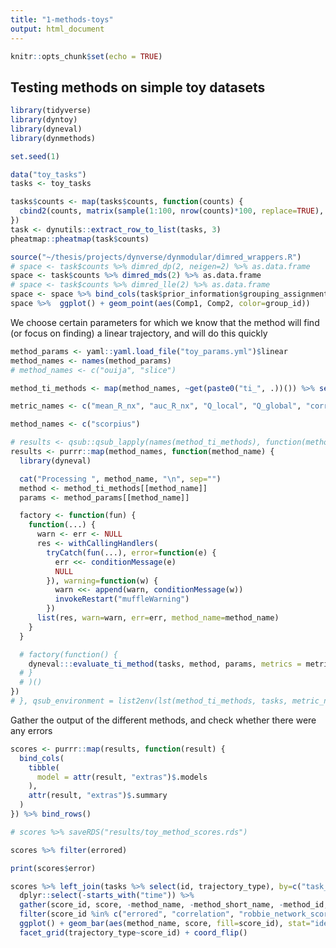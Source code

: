 ```yaml
---
title: "1-methods-toys"
output: html_document
---
```


```r
knitr::opts_chunk$set(echo = TRUE)
```

## Testing methods on simple toy datasets

```r
library(tidyverse)
library(dyntoy)
library(dyneval)
library(dynmethods)

set.seed(1)

data("toy_tasks")
tasks <- toy_tasks
```

```r
tasks$counts <- map(tasks$counts, function(counts) {
  cbind2(counts, matrix(sample(1:100, nrow(counts)*100, replace=TRUE), nrow=nrow(counts))) %>% {magrittr::set_colnames(., paste0("G", 1:ncol(.)))}
})
task <- dynutils::extract_row_to_list(tasks, 3)
pheatmap::pheatmap(task$counts)

source("~/thesis/projects/dynverse/dynmodular/dimred_wrappers.R")
# space <- task$counts %>% dimred_dp(2, neigen=2) %>% as.data.frame
space <- task$counts %>% dimred_mds(2) %>% as.data.frame
# space <- task$counts %>% dimred_lle(2) %>% as.data.frame
space <- space %>% bind_cols(task$prior_information$grouping_assignment %>% slice(match(rownames(task$counts), cell_id)))
space %>%  ggplot() + geom_point(aes(Comp1, Comp2, color=group_id))
```

We choose certain parameters for which we know that the method will find (or focus on finding) a linear trajectory, and will do this quickly
```r
method_params <- yaml::yaml.load_file("toy_params.yml")$linear
method_names <- names(method_params)
# method_names <- c("ouija", "slice")

method_ti_methods <- map(method_names, ~get(paste0("ti_", .))()) %>% set_names(method_names)

metric_names <- c("mean_R_nx", "auc_R_nx", "Q_local", "Q_global", "correlation")

method_names <- c("scorpius")
```

```r
# results <- qsub::qsub_lapply(names(method_ti_methods), function(method_name) {
results <- purrr::map(method_names, function(method_name) {
  library(dyneval)

  cat("Processing ", method_name, "\n", sep="")
  method <- method_ti_methods[[method_name]]
  params <- method_params[[method_name]]

  factory <- function(fun) {
    function(...) {
      warn <- err <- NULL
      res <- withCallingHandlers(
        tryCatch(fun(...), error=function(e) {
          err <<- conditionMessage(e)
          NULL
        }), warning=function(w) {
          warn <<- append(warn, conditionMessage(w))
          invokeRestart("muffleWarning")
        })
      list(res, warn=warn, err=err, method_name=method_name)
    }
  }

  # factory(function() {
    dyneval:::evaluate_ti_method(tasks, method, params, metrics = metric_names, timeout = 100)
  # }
  # )()
})
# }, qsub_environment = list2env(lst(method_ti_methods, tasks, metric_names, method_params)), qsub_config = qsub::override_qsub_config(memory = "10G", execute_before=c("module load python/x86_64/3.5.1"), wait=F))
```

Gather the output of the different methods, and check whether there were any errors
```r
scores <- purrr::map(results, function(result) {
  bind_cols(
    tibble(
      model = attr(result, "extras")$.models
    ),
    attr(result, "extras")$.summary
  )
}) %>% bind_rows()

# scores %>% saveRDS("results/toy_method_scores.rds")
```

```r
scores %>% filter(errored)

print(scores$error)
```


```r
scores %>% left_join(tasks %>% select(id, trajectory_type), by=c("task_id"="id")) %>% 
  dplyr::select(-starts_with("time")) %>%
  gather(score_id, score, -method_name, -method_short_name, -method_id, -task_id, -error, -warning, -model, -trajectory_type) %>%
  filter(score_id %in% c("errored", "correlation", "robbie_network_score", "mean_R_nx")) %>% 
  ggplot() + geom_bar(aes(method_name, score, fill=score_id), stat="identity") + 
  facet_grid(trajectory_type~score_id) + coord_flip()
```
